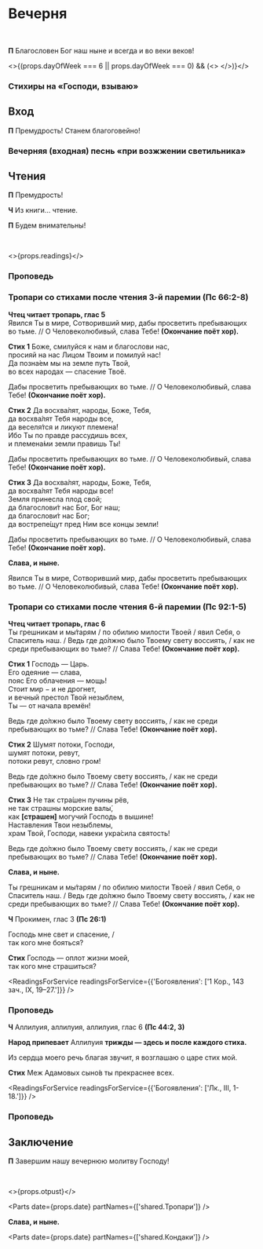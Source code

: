 
<span id="nachalo" />

# Вечерня

<br />

**П** Благословен Бог наш ныне и всегда и во веки веков!

<MdxLoader src="Shared/ObichnoeNachalo" lang={props.lang} />
<MdxLoader src="Vespers/Psalm103" chitaetsa lang={props.lang} />

<MdxLoader src="Vespers/VelikajaEktenia" lang={props.lang} />

<MdxLoader src="Vespers/Prayer1" lang={props.lang} />

<>{(props.dayOfWeek === 6 || props.dayOfWeek === 0) && (<>
  <MdxLoader src="Vespers/Kafisma" lang={props.lang} />
  <MdxLoader src="Vespers/Prayer2" lang={props.lang} />
  <MdxLoader src="Vespers/Prayer3" lang={props.lang} />
  <MdxLoader src="Vespers/Prayer4" lang={props.lang} />
  <MdxLoader src="Vespers/Prayer5" lang={props.lang} />
  <MdxLoader src="Vespers/Prayer6" lang={props.lang} />
  <MdxLoader src="Vespers/Prayer7" lang={props.lang} />
</>)}</>

<MdxLoader src="Vespers/Prayer8" lang={props.lang} />
<MdxLoader src="Vespers/VecherniePsalmi" lang={props.lang} />

### Стихиры на «Господи, взываю»

<StihiriNaGV day={props.day} date={props.date} />
<span id="vhod" />

## Вход

**П** Премудрость! Станем благоговейно!

### Вечерняя (входная) песнь «при возжжении светильника»

<MdxLoader src="Vespers/JasniSvet" lang={props.lang} />

## Чтения

<Prokimens date={props.date} />

<span id="reading" />

**П** Премудрость!

**Ч** Из книги… чтение.

**П** Будем внимательны!

<br />

<>{props.readings}</>

### Проповедь

### Тропари со стихами после чтения 3-й паремии (Пс 66:2-8)

**Чтец читает тропарь, глас 5**  
Явился Ты в мире, Сотворивший мир, дабы просветить пребывающих во тьме. // О Человеколюбивый, слава Тебе! **(Окончание поёт хор).**

**Стих 1** Боже, смилуйся к нам и благослови нас,  
просияй на нас Лицом Твоим и помилуй нас!  
Да позна́ем мы на земле путь Твой,  
во всех народах — спасение Твоё.

Дабы просветить пребывающих во тьме. // О Человеколюбивый, слава Тебе! **(Окончание поёт хор).**

**Стих 2** Да восхва́лят, народы, Боже, Тебя,  
да восхва́лят Тебя народы все,  
да веселя́тся и ликуют племена́!  
Ибо Ты по правде рассудишь всех,  
и племена́ми земли правишь Ты!

Дабы просветить пребывающих во тьме. // О Человеколюбивый, слава Тебе! **(Окончание поёт хор).**

**Стих 3** Да восхва́лят, народы, Боже, Тебя,  
да восхва́лят Тебя народы все!  
Земля принесла плод свой;  
да благослови́т нас Бог, Бог наш;  
да благослови́т нас Бог;  
да вострепе́щут пред Ним все концы земли!

Дабы просветить пребывающих во тьме. // О Человеколюбивый, слава Тебе! **(Окончание поёт хор).**

**Слава, и ныне.**

Явился Ты в мире, Сотворивший мир, дабы просветить пребывающих во тьме. // О Человеколюбивый, слава Тебе! **(Окончание поёт хор).**

### Тропари со стихами после чтения 6-й паремии (Пс 92:1-5)

**Чтец читает тропарь, глас 6**  
Ты грешникам и мы́тарям / по обилию милости Твоей / явил Себя, о Спаситель наш. / Ведь где до́лжно было Твоему свету воссиять, / как не среди пребывающих во тьме? // Слава Тебе! **(Окончание поёт хор).**

**Стих 1** Господь — Царь.  
Его одеяние — слава,  
пояс Его облачения — мощь!  
Стоит мир − и не дрогнет,  
и вечный престол Твой незыблем,  
Ты — от начала времён!

Ведь где до́лжно было Твоему свету воссиять, / как не среди пребывающих во тьме? // Слава Тебе! **(Окончание поёт хор).**

**Стих 2** Шумят потоки, Господи,  
шумят потоки, ревут,  
потоки ревут, словно гром!

Ведь где до́лжно было Твоему свету воссиять, / как не среди пребывающих во тьме? // Слава Тебе! **(Окончание поёт хор).**

**Стих 3** Не так стра́шен пучины рёв,  
не так страшны морские валы́,  
как **[**страшен**]** могучий Господь в вышине!  
Наставления Твои незыблемы,  
храм Твой, Господи, навеки укра́сила святость!

Ведь где до́лжно было Твоему свету воссиять, / как не среди пребывающих во тьме? // Слава Тебе! **(Окончание поёт хор).**

**Слава, и ныне.**

Ты грешникам и мы́тарям / по обилию милости Твоей / явил Себя, о Спаситель наш. / Ведь где до́лжно было Твоему свету воссиять, / как не среди пребывающих во тьме? // Слава Тебе! **(Окончание поёт хор).**

**Ч** Прокимен, глас 3 **(Пс 26:1)**

Господь мне свет и спасение, /  
так кого мне бояться?

**Стих** Господь — оплот жизни моей,  
так кого мне страшиться?

<ReadingsForService readingsForService={{'Богоявления': ['1 Кор., 143 зач., IX, 19–27.']}} />

### Проповедь

**Ч** Аллилуия, аллилуия, аллилуия, глас 6 **(Пс 44:2, 3)**

**Народ припевает** Аллилуия **трижды — здесь и после каждого стиха.**

Из сердца моего речь благая звучит, я возглашаю о царе стих мой.

**Стих** Меж Адамовых сыно́в ты прекраснее всех.

<ReadingsForService readingsForService={{'Богоявления': ['Лк., III, 1-18.']}} />

### Проповедь

<MdxLoader src="Shared/SugubajaPolnaja" lang={props.lang} />
<MdxLoader src="Vespers/Udostoi" lang={props.lang} />

## Заключение

**П** Завершим нашу вечернюю молитву Господу!

<MdxLoader src="Vespers/Prayer9" lang={props.lang} />
<br />
<MdxLoader src="Vespers/PrayerGlavopriklonnaja" lang={props.lang} />

<>{props.otpust}</>

<Parts date={props.date} partNames={['shared.Тропари']} />

**Слава, и ныне.**

<Parts date={props.date} partNames={['shared.Кондаки']} />
